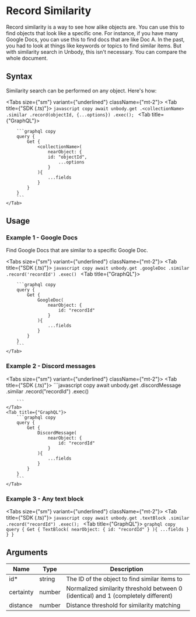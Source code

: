 
# Record Similarity
Record similarity is a way to see how alike objects are. You can use this to find objects that look like a specific one. For instance, if you have many Google Docs, you can use this to find docs that are like Doc A. In the past, you had to look at things like keywords or topics to find similar items. But with similarity search in Unbody, this isn't necessary. You can compare the whole document.

## Syntax

Similarity search can be performed on any object. Here's how:


<Tabs size={"sm"} variant={"underlined"} className={"mt-2"}>
    <Tab title={"SDK (.ts)"}>
        ```javascript copy
        await unbody.get
                    .<collectionName>
                    .similar
                    .record(objectId, {...options})
                    .exec();
        ```
    </Tab>
    <Tab title={"GraphQL"}>

        ```graphql copy
        query {
            Get {
                <collectionName>(
                    nearObject: {
                    id: "objectId",
                        ...options
                    }
                ){
                    ...fields
                }
            }
        }
        ```
    </Tab>
</Tabs>


## Usage

### Example 1 - Google Docs

Find Google Docs that are similar to a specific Google Doc.

<Tabs size={"sm"} variant={"underlined"} className={"mt-2"}>
    <Tab title={"SDK (.ts)"}>
        ```javascript copy
        await unbody.get
                    .googleDoc
                    .similar
                    .record('recordId')
                    .exec()
        ```
    </Tab>
    <Tab title={"GraphQL"}>

        ```graphql copy
        query {
            Get {
                GoogleDoc(
                    nearObject: {
                        id: "recordId"
                    }
                ){
                    ...fields
                }
            }
        }
        ```
    </Tab>
</Tabs>


### Example 2 - Discord messages
<Tabs size={"sm"} variant={"underlined"} className={"mt-2"}>
    <Tab title={"SDK (.ts)"}>
        ```javascript copy
        await unbody.get
                    .discordMessage
                    .similar
                    .record("recordId")
                    .exec()

        ```
    </Tab>
    <Tab title={"GraphQL"}>
        ```graphql copy
        query {
            Get {
                DiscordMessage(
                    nearObject: {
                        id: "recordId"
                    }
                ){
                    ...fields
                }
            }
        }
        ```
    </Tab>
</Tabs>

### Example 3 - Any text block
<Tabs size={"sm"} variant={"underlined"} className={"mt-2"}>
    <Tab title={"SDK (.ts)"}>
        ```javascript copy
        await unbody.get
                    .textBlock
                    .similar
                    .record("recordId")
                    .exec();
        ```
    </Tab>
    <Tab title={"GraphQL"}>
        ```graphql copy
        query {
            Get {
                TextBlock(
                    nearObject: {
                        id: "recordId"
                    }
                ){
                    ...fields
                }
            }
        }
        ```
    </Tab>
</Tabs>

## Arguments

| Name | Type | Description |
| --- | --- | --- |
| id* | string | The ID of the object to find similar items to |
| certainty | number | Normalized similarity threshold between 0 (identical) and 1 (completely different) |
| distance | number | Distance threshold for similarity matching |